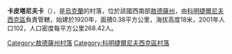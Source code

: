 {{coord|46|58|10|N|30|51|49|E|scale:30000|display=title}}

'''卡皮塔尼夫卡'''（{{lang-uk|Капітанівка}}），是[[烏克蘭|烏克蘭]]的村落，位於該國西南部[[敖德薩州|敖德薩州]]，由[[科明捷爾尼夫西克區|科明捷爾尼夫西克區]]負責管轄，始建於1920年，面積0.38平方公里，海拔高度18米，2001年人口102，人口密度每平方公里268.42人。

{{DEFAULTSORT:Капітанівка}}
[[Category:敖德薩州村落|Category:敖德薩州村落]]
[[Category:科明捷爾尼夫西克區村落|Category:科明捷爾尼夫西克區村落]]


{{Odessa-geo-stub}}